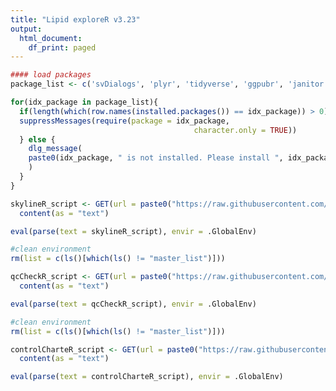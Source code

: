 ```yaml
---
title: "Lipid exploreR v3.23"
output:
  html_document:
    df_print: paged
---
```


<!-- This notebook is designed for use with the ANPC targeted lipid method. 
Section 1: SkylineR is designed to optimise lipidomics data processing in combination with skyline.

Section 1 - SkylineR

This notebook is designed to optimise lipidomics data processing in combination with skylineMS.

It will perform:
- retention time optimisation by identifying peaks in LTR or QC samples
- standardised peak boundary fitting to all samples

REQUIREMENTS:
- The script will create the project structure.
- A subfolder will be created: [~project_directory/data/mzml] - this must contain mzML files created by proteowizard msconvert version 3.0.19. Later versions of MS convert will not work due to problems with mzR package in r
- mzML files from LTR samples must have "LTR" in their filename with matched case
-->


```r

#### load packages
package_list <- c('svDialogs', 'plyr', 'tidyverse', 'ggpubr', 'janitor', 'shiny', 'plotly', 'statTarget', 'metabom8', 'knitr', 'viridisLite', 'mzR', 'httr', 'cowplot', 'matrixStats')

for(idx_package in package_list){
  if(length(which(row.names(installed.packages()) == idx_package)) > 0){
  suppressMessages(require(package = idx_package,
                                         character.only = TRUE))
  } else {
    dlg_message(
    paste0(idx_package, " is not installed. Please install ", idx_package, " before continuing.")
    )
  }
}

skylineR_script <- GET(url = paste0("https://raw.githubusercontent.com/lukewhiley/targeted_lipid_exploreR/main/v4/scripts/SCRIPT_lipidExploreR_skylineR_v4.R")) %>% 
  content(as = "text")

eval(parse(text = skylineR_script), envir = .GlobalEnv)

#clean environment
rm(list = c(ls()[which(ls() != "master_list")]))

```



<!-- 
Section 2 - qc checkeR

IMPORTANT INFORMATION PRIOR TO USING: 
-> RUN skylineR chunk above BEFORE this qc script. 
-> This chunk can be run using existing rda files created by skylineR
-> NOTE: The type of QC used MUST be tagged in the filename with matched case (LTR not ltr)
 
-->


```r


qcCheckR_script <- GET(url = paste0("https://raw.githubusercontent.com/lukewhiley/targeted_lipid_exploreR/main/v4/scripts/SCRIPT_lipidExploreR_qcCheckeR_v4.R")) %>% 
  content(as = "text")

eval(parse(text = qcCheckR_script), envir = .GlobalEnv)

#clean environment
rm(list = c(ls()[which(ls() != "master_list")]))

```


<!--
Section 2 - control charteR
Plots graphs for ISTD peak area, analogue analyte peak area, and response ratio for each injection.

IMPORTANT INFORMATION PRIOR TO USING:
-> RUN skylineR chunk above BEFORE this qc script.
-> This chunk can be run using existing rda files created by skylineR
-> NOTE: The type of QC used MUST be tagged in the filename with matched case (LTR not ltr)
 
-->

```r
controlCharteR_script <- GET(url = paste0("https://raw.githubusercontent.com/alanahstjames/Lipids-System-Suitability/master/control-chart-code-script_v0.1.R")) %>%
  content(as = "text")

eval(parse(text = controlCharteR_script), envir = .GlobalEnv)
```

